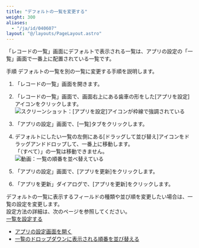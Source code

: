 ```yaml
---
title: "デフォルトの一覧を変更する"
weight: 300
aliases:
  - "/ja/id/040607"
layout: "@/layouts/PageLayout.astro"
---
```




「レコードの一覧」画面にデフォルトで表示される一覧は、アプリの設定の「一覧」画面で一番上に配置されている一覧です。

<Heading id="view_default_view">手順</Heading>
デフォルトの一覧を別の一覧に変更する手順を説明します。

1. 「レコードの一覧」画面を開きます。

1. 「レコードの一覧」画面で、画面右上にある歯車の形をした[アプリを設定]アイコンをクリックします。  
   <Img src="/k/kintone/img/settings_new_icon.png" alt="スクリーンショット：[アプリを設定]アイコンが枠線で強調されている" />

1. 「アプリの設定」画面で、[一覧]タブをクリックします。

1. デフォルトにしたい一覧の左側にある[ドラッグして並び替え]アイコンをドラッグアンドドロップして、一番上に移動します。  
  「（すべて）」の一覧は移動できません。  
   <Img src="/k/kintone/img-ja/default_view.gif" alt="動画：一覧の順番を並べ替えている" />

1. 「アプリの設定」画面で、[アプリを更新]をクリックします。

1. 「アプリを更新」ダイアログで、[アプリを更新]をクリックします。

<Note>

デフォルトの一覧に表示するフィールドの種類や並び順を変更したい場合は、一覧の設定を変更します。  
設定方法の詳細は、次のページを参照してください。  
[一覧を設定する](/k/ja/id/040612.html)


</Note>

<Reference>

* [アプリの設定画面を開く](/k/ja/id/040473.html)
* [一覧のドロップダウンに表示される順番を並び替える](/k/ja/id/040610.html)


</Reference>
